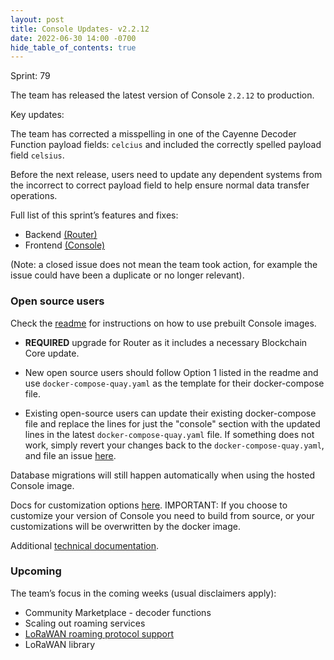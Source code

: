 ```yaml
---
layout: post
title: Console Updates- v2.2.12
date: 2022-06-30 14:00 -0700
hide_table_of_contents: true
---
```


Sprint: 79

The team has released the latest version of Console `2.2.12` to production.

<!--truncate-->

Key updates:

The team has corrected a misspelling in one of the Cayenne Decoder Function payload fields:
`celcius` and included the correctly spelled payload field `celsius`.

Before the next release, users need to update any dependent systems from the incorrect to correct
payload field to help ensure normal data transfer operations.

Full list of this sprint’s features and fixes:

- Backend [(Router)](https://github.com/helium/console/milestone/17?closed=1)
- Frontend [(Console)](https://github.com/helium/router/milestone/17?closed=1)

(Note: a closed issue does not mean the team took action, for example the issue could have been a
duplicate or no longer relevant).

### Open source users

Check the [readme](https://github.com/helium/console) for instructions on how to use prebuilt
Console images.

- **REQUIRED** upgrade for Router as it includes a necessary Blockchain Core update.

- New open source users should follow Option 1 listed in the readme and use
  `docker-compose-quay.yaml` as the template for their docker-compose file.

- Existing open-source users can update their existing docker-compose file and replace the lines for
  just the "console" section with the updated lines in the latest `docker-compose-quay.yaml` file.
  If something does not work, simply revert your changes back to the `docker-compose-quay.yaml`, and
  file an issue [here](https://github.com/helium/console/issues).

Database migrations will still happen automatically when using the hosted Console image.

Docs for customization options
[here](https://docs.helium.com/use-the-network/run-a-network-server/run-console/#customize-console-environment).
IMPORTANT: If you choose to customize your version of Console you need to build from source, or your
customizations will be overwritten by the docker image.

Additional
[technical documentation](https://docs.helium.com/use-the-network/run-a-network-server/run-console/#console-setup).

### Upcoming

The team’s focus in the coming weeks (usual disclaimers apply):

- Community Marketplace - decoder functions
- Scaling out roaming services
- [LoRaWAN roaming protocol support](https://lora-alliance.org/wp-content/uploads/2022/01/TR010-1.0.0-LoRaWAN-Roaming-Hub.pdf)
- LoRaWAN library

